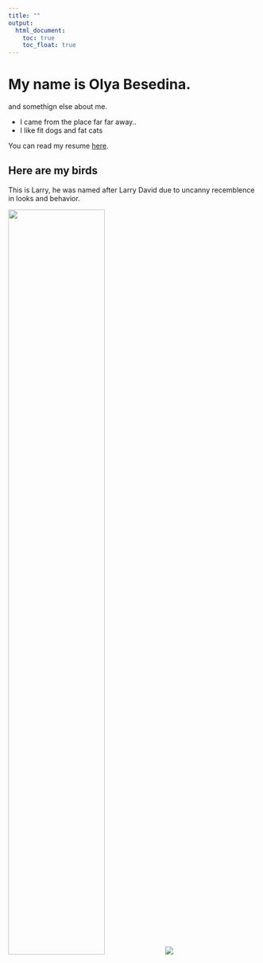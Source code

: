 ```yaml
---
title: ""
output: 
  html_document:
    toc: true
    toc_float: true
---
```



# My name is Olya Besedina.

and somethign else about me.

- I came from the place far far away..
- I like fit dogs and fat cats

You can read my resume [here](resume.html).

## Here are my birds

This is Larry, he was named after Larry David due to uncanny recemblence in looks and behavior.

<img src="images/IMG_7201.jpg" style="width:62%"> ![](https://media.giphy.com/media/SkOHoAarPEoHC/source.gif)







